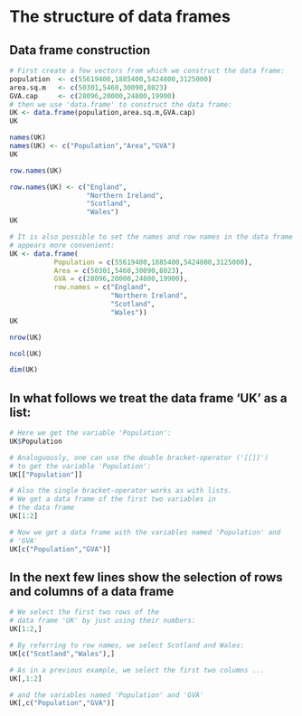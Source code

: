 # The structure of data frames


## Data frame construction

```r
# First create a few vectors from which we construct the data frame:
population  <- c(55619400,1885400,5424800,3125000)
area.sq.m   <- c(50301,5460,30090,8023)
GVA.cap     <- c(28096,20000,24800,19900)
# then we use 'data.frame' to construct the data frame:
UK <- data.frame(population,area.sq.m,GVA.cap)
UK
```

```r
names(UK)
names(UK) <- c("Population","Area","GVA")
UK
```

```r
row.names(UK)
```

```r
row.names(UK) <- c("England",
                   "Northern Ireland",
                   "Scotland",
                   "Wales")
UK
```

```r
# It is also possible to set the names and row names in the data frame explicitly, when this
# appears more convenient:
UK <- data.frame(
           Population = c(55619400,1885400,5424800,3125000),
           Area = c(50301,5460,30090,8023),
           GVA = c(28096,20000,24800,19900),
           row.names = c("England",
                         "Northern Ireland",
                         "Scotland",
                         "Wales"))
UK
```

```r
nrow(UK)
```

```r
ncol(UK)
```

```r
dim(UK)
```

## In what follows we treat the data frame 'UK' as a list:

```r
# Here we get the variable 'Population':
UK$Population
```

```r
# Analoguously, one can use the double bracket-operator ('[[]]')
# to get the variable 'Population':
UK[["Population"]]
```

```r
# Also the single bracket-operator works as with lists.
# We get a data frame of the first two variables in
# the data frame
UK[1:2]
```

```r
# Now we get a data frame with the variables named 'Population' and
# 'GVA'
UK[c("Population","GVA")]
```

## In the next few lines show the selection of rows and columns of a data frame

```r
# We select the first two rows of the
# data frame 'UK' by just using their numbers:
UK[1:2,]
```

```r
# By referring to row names, we select Scotland and Wales:
UK[c("Scotland","Wales"),]
```

```r
# As in a previous example, we select the first two columns ...
UK[,1:2]
```

```r
# and the variables named 'Population' and 'GVA'
UK[,c("Population","GVA")]
```
